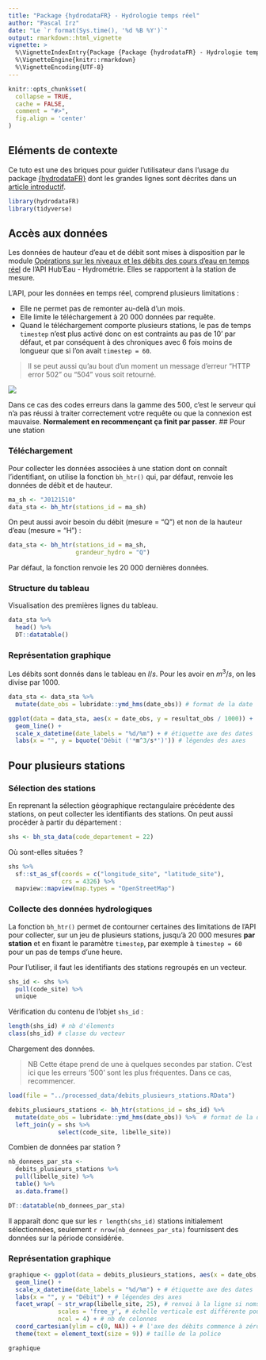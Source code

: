 ---
title: "Package {hydrodataFR} - Hydrologie temps réel"
author: "Pascal Irz"
date: "Le `r format(Sys.time(), '%d %B %Y')`"
output: rmarkdown::html_vignette
vignette: >
  %\VignetteIndexEntry{Package {Package {hydrodataFR} - Hydrologie temps réel}
  %\VignetteEngine{knitr::rmarkdown}
  %\VignetteEncoding{UTF-8}
---

```{r setup, include = FALSE}
knitr::opts_chunk$set(
  collapse = TRUE,
  cache = FALSE,
  comment = "#>",
  fig.align = 'center'
)
```

## Eléments de contexte

Ce tuto est une des briques pour guider l'utilisateur dans l'usage du package [{hydrodataFR}](https://github.com/PascalIrz/hydrodataFR) dont les grandes lignes sont décrites dans un [article introductif](https://rpubs.com/kamoke/741350).

```{r}
library(hydrodataFR)
library(tidyverse)
```

## Accès aux données

Les données de hauteur d'eau et de débit sont mises à disposition par le module [Opérations sur les niveaux et les débits des cours d'eau en temps réel](https://hubeau.eaufrance.fr/page/api-hydrometrie#/hydrometrie/observations) de l'API Hub'Eau - Hydrométrie. Elles se rapportent à la station de mesure.

L'API, pour les données en temps réel, comprend plusieurs limitations : 

- Elle ne permet pas de remonter au-delà d'un mois.
- Elle limite le téléchargement à 20 000 données par requête.
- Quand le téléchargement comporte plusieurs stations, le pas de temps `timestep` n'est plus activé donc on est contraints au pas de 10' par défaut, et par conséquent à des chroniques avec 6 fois moins de longueur que si l'on avait `timestep = 60`.

>Il se peut aussi qu'au bout d'un moment un message d'erreur "HTTP error 502" ou "504" vous soit retourné. 

![](../assets/erreur_502.png)

Dans ce cas des codes erreurs dans la gamme des 500, c'est le serveur qui n'a pas réussi à traiter correctement votre requête ou que la connexion est mauvaise. **Normalement en recommençant ça finit par passer**.
## Pour une station

### Téléchargement

Pour collecter les données associées à une station dont on connaît l'identifiant, on utilise la fonction `bh_htr()` qui, par défaut, renvoie les données de débit et de hauteur.

```{r}
ma_sh <- "J0121510"
data_sta <- bh_htr(stations_id = ma_sh)
```

On peut aussi avoir besoin du débit (mesure = "Q") et non de la hauteur d'eau (mesure = "H") :

```{r, eval = FALSE}
data_sta <- bh_htr(stations_id = ma_sh,
                   grandeur_hydro = "Q")
```

Par défaut, la fonction renvoie les 20 000 dernières données.

### Structure du tableau

Visualisation des premières lignes du tableau.

```{r}
data_sta %>% 
  head() %>% 
  DT::datatable()
```

### Représentation graphique

Les débits sont donnés dans le tableau en $l/s$. Pour les avoir en $m^3/s$, on les divise par $1000$.

```{r, fig.align = 'center', fig.width = 6, fig.height = 5}
data_sta <- data_sta %>%
  mutate(date_obs = lubridate::ymd_hms(date_obs)) # format de la date

ggplot(data = data_sta, aes(x = date_obs, y = resultat_obs / 1000)) +
  geom_line() +
  scale_x_datetime(date_labels = "%d/%m") + # étiquette axe des dates
  labs(x = "", y = bquote('Débit ('*m^3/s*')')) # légendes des axes
```

## Pour plusieurs stations

### Sélection des stations

En reprenant la sélection géographique rectangulaire précédente des stations, on peut collecter les identifiants des stations. On peut aussi procéder à partir du département :

```{r}
shs <- bh_sta_data(code_departement = 22)
```

Où sont-elles situées ?

```{r, fig.align = 'center', fig.width = 6, fig.height = 6}
shs %>%
  sf::st_as_sf(coords = c("longitude_site", "latitude_site"),
               crs = 4326) %>%
  mapview::mapview(map.types = "OpenStreetMap")

```

### Collecte des données hydrologiques

La fonction `bh_htr()` permet de contourner certaines des limitations de l'API pour collecter, sur un jeu de plusieurs stations, jusqu'à 20 000 mesures **par station** et en fixant le paramètre `timestep`, par exemple à `timestep = 60` pour un pas de temps d'une heure.

Pour l'utiliser, il faut les identifiants des stations regroupés en un vecteur.

```{r}
shs_id <- shs %>%
  pull(code_site) %>%
  unique
```

Vérification du contenu de l'objet `shs_id` :

```{r}
length(shs_id) # nb d'élements
class(shs_id) # classe du vecteur
```

Chargement des données.

>NB Cette étape prend de une à quelques secondes par station. C'est ici que les erreurs '500' sont les plus fréquentes. Dans ce cas, recommencer.

```{r, echo = FALSE}
load(file = "../processed_data/debits_plusieurs_stations.RData")
```


```{r, eval = FALSE}
debits_plusieurs_stations <- bh_htr(stations_id = shs_id) %>%
  mutate(date_obs = lubridate::ymd_hms(date_obs)) %>%  # format de la date
  left_join(y = shs %>%
              select(code_site, libelle_site))
```

Combien de données par station ?

```{r, fig.width = 4, fig.align = 'center'}
nb_donnees_par_sta <- 
  debits_plusieurs_stations %>% 
  pull(libelle_site) %>% 
  table() %>% 
  as.data.frame()

DT::datatable(nb_donnees_par_sta)
```

Il apparaît donc que sur les `r length(shs_id)` stations initialement sélectionnées, seulement `r nrow(nb_donnees_par_sta)` fournissent des données sur la période considérée.

### Représentation graphique

```{r, fig.width = 8, fig.height = 12}
graphique <- ggplot(data = debits_plusieurs_stations, aes(x = date_obs, y = resultat_obs)) +
  geom_line() +
  scale_x_datetime(date_labels = "%d/%m") + # étiquette axe des dates
  labs(x = "", y = "Débit") + # légendes des axes
  facet_wrap( ~ str_wrap(libelle_site, 25), # renvoi à la ligne si noms de stations trop longs
              scales = 'free_y', # échelle verticale est différente pour chaque station
              ncol = 4) + # nb de colonnes
  coord_cartesian(ylim = c(0, NA)) + # l'axe des débits commence à zéro
  theme(text = element_text(size = 9)) # taille de la police

graphique
```


